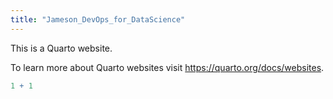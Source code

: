 ```yaml
---
title: "Jameson_DevOps_for_DataScience"
---
```


This is a Quarto website.

To learn more about Quarto websites visit <https://quarto.org/docs/websites>.

```r
1 + 1
```
